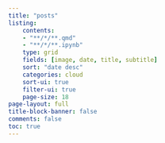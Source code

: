 ```yaml
---
title: "posts"
listing:
    contents: 
    - "**/*/**.qmd"
    - "**/*/**.ipynb"
    type: grid
    fields: [image, date, title, subtitle]
    sort: "date desc"
    categories: cloud
    sort-ui: true
    filter-ui: true
    page-size: 18     
page-layout: full
title-block-banner: false
comments: false
toc: true
---
```



::: {#posts}
:::